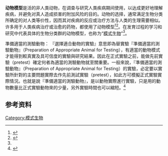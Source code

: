 {{expand|time=2010-04-09T04:25:41+00:00}}

'''动物模型'''是活的非人类动物，在调查与研究人类疾病期间使用，以达成更好地理解疾病，并避免对真人造成损害的附加风险的目的。动物的选择，通常满足生物分类所确定的对人类等价性，因而其对疾病的反应或治疗方法与人类的生理需要相似。许多用于人类疾病治疗或治愈的药物，都使用了动物模型<ref name=zam>{{Cite journal
| pages = 116–124
| issn = 1389-2002
| journal = Current Drug Metabolism
| doi = 10.2174/138920009787522197
| pmid = 19275547
| issue = 2
| volume = 10
| title = Zebrafish: a complete animal model for in vivo drug discovery and development | first5 = G.
| last5 = Agoramoorthy | first4 = C. S.
| last4 = Lin | first3 = Z. H.
| last3 = Wen | first2 = C. H.
| author = Chakraborty C
| last2 = Hsu | first = H. C.
|date=Feb 2009}}</ref><ref name=zrug>{{Cite journal
| doi = 10.1038/sj.clpt.6100223
| date = July 2007
| last1 = Kari | first1 = G.
| last2 = Rodeck | first2 = U.
| last3 = Dicker | first3 = A. P.
| title = Zebrafish: an emerging model system for human disease and drug discovery
| url = https://archive.org/details/sim_clinical-pharmacology-and-therapeutics_2007-07_82_1/page/70
| volume = 82
| issue = 1
| pages = 70–80
| issn = 0009-9236
| pmid = 17495877
| journal = Clinical Pharmacology and Therapeutics
}}</ref>。在发育过程的学习和研究中代表具体的生物分类群的动物模型，也称为“[[模式生物|模式生物]]”<ref name=zrug/>。

準備適當的測驗動物：
『選擇適合動物的實驗』意思即為替實驗『準備適當的測驗動物』（Preparation of Appropriate Animal for Testing），有適當的動物模式才能得到較真實及具可信度的實驗與研究結果。因此在正式實驗之前，能做先前實驗（pretest）確定何者為適當的測驗動物就至關重要。一般來說，『準備適當的測驗動物』（Preparation of Appropriate Animal for Testing）的實驗，必定要以實驗所針對的主要問題實際去作先前測試實驗（pretest），如此方可模擬正式實驗實際情況。也就是說『準備適當的測驗動物』，是以動物實際進行實驗，只是用的動物數量比正式實驗動物來的少量，另外實驗時間也可以縮短。<ref>{{cite book |author1=實驗動物管理與使用指南編輯委員會 |title=實驗動物管理與使用指南 |date=2010年10月 |publisher=農業委員會 |location=台北市 |isbn=957-30437-2-6 |edition=第三版擴充版}}</ref>

== 参考资料 ==
{{Reflist}}

{{模式生物}}
{{biosci-stub}}

[[Category:模式生物|Category:模式生物]]